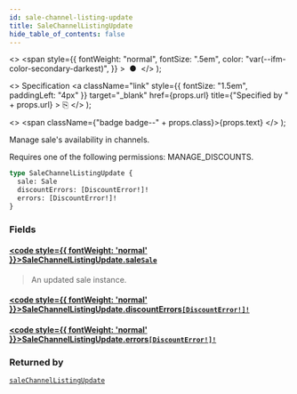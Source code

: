 ```yaml
---
id: sale-channel-listing-update
title: SaleChannelListingUpdate
hide_table_of_contents: false
---
```


  <>
    <span
      style={{
        fontWeight: "normal",
        fontSize: ".5em",
        color: "var(--ifm-color-secondary-darkest)",
      }}
    >
      &nbsp;●&nbsp;
    </span>
  </>
);

  <>
    Specification
    <a
      className="link"
      style={{ fontSize: "1.5em", paddingLeft: "4px" }}
      target="\_blank"
      href={props.url}
      title={"Specified by " + props.url}
    >
      ⎘
    </a>
  </>
);

  <>
    <span className={"badge badge--" + props.class}>{props.text}</span>
  </>
);

Manage sale's availability in channels.

Requires one of the following permissions: MANAGE_DISCOUNTS.

```graphql
type SaleChannelListingUpdate {
  sale: Sale
  discountErrors: [DiscountError!]!
  errors: [DiscountError!]!
}
```

### Fields

#### [<code style={{ fontWeight: 'normal' }}>SaleChannelListingUpdate.<b>sale</b></code>](#)<Bullet />[`Sale`](../../../storefront/discounts/objects/sale) <Badge class="secondary" text="object"/>

> An updated sale instance.

#### [<code style={{ fontWeight: 'normal' }}>SaleChannelListingUpdate.<b>discountErrors</b></code>](#)<Bullet />[`[DiscountError!]!`](../../../storefront/discounts/objects/discount-error) <Badge class="secondary" text="non-null"/> <Badge class="secondary" text="object"/>

>

#### [<code style={{ fontWeight: 'normal' }}>SaleChannelListingUpdate.<b>errors</b></code>](#)<Bullet />[`[DiscountError!]!`](../../../storefront/discounts/objects/discount-error) <Badge class="secondary" text="non-null"/> <Badge class="secondary" text="object"/>

>

### Returned by

[`saleChannelListingUpdate`](../../../storefront/discounts/mutations/sale-channel-listing-update) <Badge class="secondary" text="mutation"/>

